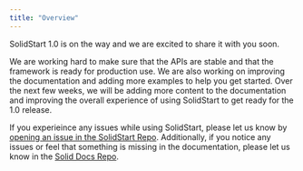 ```yaml
---
title: "Overview"
---
```


SolidStart 1.0 is on the way and we are excited to share it with you soon.

We are working hard to make sure that the APIs are stable and that the framework is ready for production use.
We are also working on improving the documentation and adding more examples to help you get started.
Over the next few weeks, we will be adding more content to the documentation and improving the overall experience of using SolidStart to get ready for the 1.0 release.

If you experieince any issues while using SolidStart, please let us know by [opening an issue in the SolidStart Repo](https://github.com/solidjs/solid-start/issues).
Additionally, if you notice any issues or feel that something is missing in the documentation, please let us know in the [Solid Docs Repo](https://github.com/solidjs/solid-docs-next/issues).
